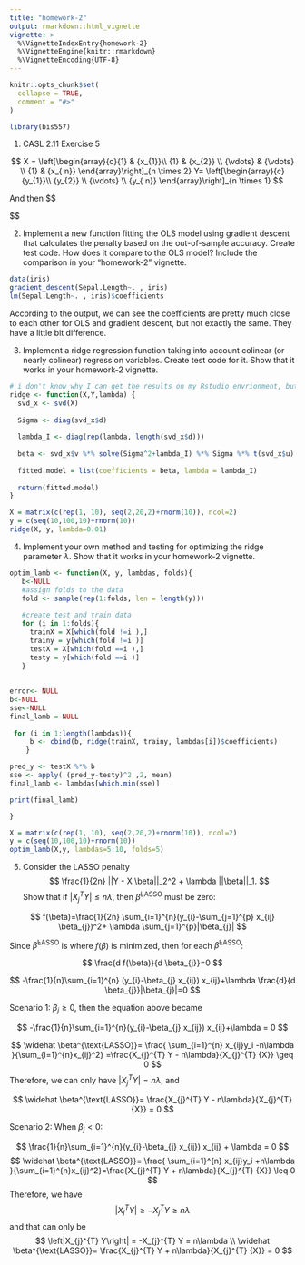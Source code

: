 ```yaml
---
title: "homework-2"
output: rmarkdown::html_vignette
vignette: >
  %\VignetteIndexEntry{homework-2}
  %\VignetteEngine{knitr::rmarkdown}
  %\VignetteEncoding{UTF-8}
---
```


```r
knitr::opts_chunk$set(
  collapse = TRUE,
  comment = "#>"
)
```

```r
library(bis557)
```

1. CASL 2.11 Exercise 5  

$$
X = \left[\begin{array}{c}{1} & {x_{1}}\\ {1} & {x_{2}} \\ {\vdots} & {\vdots} \\ {1} & {x_{ n}} \end{array}\right]_{n \times 2}   
Y= \left[\begin{array}{c} {y_{1}}\\ {y_{2}} \\ {\vdots} \\ {y_{ n}} \end{array}\right]_{n \times 1}  
$$

And then
$$

\begin{aligned} 
\left[\begin{array}{l}{\hat{\beta}_{0}} \\ {\hat{\beta}_{1}}\end{array}\right]=\left(X^{\prime} X\right)^{-1} X^{\prime} Y =\left(X^{\prime} X\right)^{-1} (X^{\prime} Y)

=& \frac{1}{n \sum_{i=1}^{n}\left( x_{i}-\bar{x}\right)^{2}}\left[\begin{array}{cc}{\sum_{i=1}^{n} x_{i}^{2}} & {-n \bar{x}} \\ {-n \bar{x}} & {n}\end{array}\right]\left[\begin{array}{c}{n \bar{y}} \\{\sum_{i=1}^{n} x_{i} y_{i}}\end{array}\right] \\

=& \frac{1}{n \sum_{i=1}^{n} (x_{i}-\bar{x})^{2}}\left[\begin{array}{c}{n \bar{y} \sum_{i=1}^{n} x_{i}^{2} -n \bar{x} \sum_{i=1}^{n} x_{i} y_{i}}\\ {-n \bar{x} n \bar{y}} +n \sum_{i=1}^{n} x_{i} y_{i}\end{array}\right] \\

=& \frac{1}{\sum_{i=1}^{n} (x_{i}-\bar{x})^{2}}\left[\begin{array}{c}{\bar{y} \sum_{i=1}^{n} x_{i}^{2}-\bar{y} \bar{x}^{2}+\bar{y} \bar{x}^{2}-\bar{x} \sum_{i=1}^{n} x_{i} y_{i}} \\ {\sum_{i=1}^{n}\left(x_{i} y_{i}-\bar{x} \bar{y}\right)}\end{array}\right] \\

=& \frac{1}{\sum_{i=1}^{n} (x_{i}-\bar{x})^{2}}\left[\begin{array}{c}{\bar{y} \sum_{i=1}^{n} (x_{i}-\bar{x})^2-\bar{x} \sum_{i=1}^{n} x_{i} y_{i}} \\ {\sum_{i=1}^{n}\left(x_{i} y_{i}-\bar{x} \bar{y}\right)}\end{array}\right] \\

=& \left[\begin{array}{c}{\bar{y}-\hat{\beta}_{1} \bar{x}} \\ {\frac{\sum_{i=1}^{n}\left(x_{i}-\bar{x}\right)\left(y_{i}-\bar{y}\right)}{\sum_{i=1}^{n} (x_{i}-\bar{x})^{2}}}\end{array}\right] \end{aligned} 

$$


2. Implement a new function fitting the OLS model using gradient descent that calculates the penalty based on the out-of-sample accuracy. Create test code. How does it compare to the OLS model? Include the comparison in your "homework-2" vignette. 

```r
data(iris)
gradient_descent(Sepal.Length~. , iris)
lm(Sepal.Length~. , iris)$coefficients
```

According to the output, we can see the coefficients are pretty much close to each other for OLS and gradient descent, but not exactly the same. They have a little bit difference.  

3. Implement a ridge regression function taking into account colinear (or nearly colinear) regression variables. Create test code for it. Show that it works in your homework-2 vignette.

```r
# i don't know why I can get the results on my Rstudio envrionment, but when I was trying to knit, it says can't find the function. So I just paste my code here. 
ridge <- function(X,Y,lambda) {
  svd_x <- svd(X)
  
  Sigma <- diag(svd_x$d)
  
  lambda_I <- diag(rep(lambda, length(svd_x$d)))
  
  beta <- svd_x$v %*% solve(Sigma^2+lambda_I) %*% Sigma %*% t(svd_x$u) %*% Y
  
  fitted.model = list(coefficients = beta, lambda = lambda_I)
  
  return(fitted.model)
}

X = matrix(c(rep(1, 10), seq(2,20,2)+rnorm(10)), ncol=2)
y = c(seq(10,100,10)+rnorm(10))
ridge(X, y, lambda=0.01)
```

4. Implement your own method and testing for optimizing the ridge parameter $\lambda$. Show that it works in your homework-2 vignette.

```r
optim_lamb <- function(X, y, lambdas, folds){
   b<-NULL
   #assign folds to the data
   fold <- sample(rep(1:folds, len = length(y)))
   
   #create test and train data
   for (i in 1:folds){
     trainX = X[which(fold !=i ),]
     trainy = y[which(fold !=i )]
     testX = X[which(fold ==i ),]
     testy = y[which(fold ==i )]
   }
   
   
error<- NULL
b<-NULL
sse<-NULL
final_lamb = NULL
  
 for (i in 1:length(lambdas)){
     b <- cbind(b, ridge(trainX, trainy, lambdas[i])$coefficients)
    }

pred_y <- testX %*% b
sse <- apply( (pred_y-testy)^2 ,2, mean)
final_lamb <- lambdas[which.min(sse)]

print(final_lamb)

}

X = matrix(c(rep(1, 10), seq(2,20,2)+rnorm(10)), ncol=2)
y = c(seq(10,100,10)+rnorm(10))
optim_lamb(X,y, lambdas=5:10, folds=5)

```


5. Consider the LASSO penalty   
$$
\frac{1}{2n} ||Y - X \beta||_2^2 + \lambda ||\beta||_1.
$$
Show that if $|X_j^TY| \leq n \lambda$, then $\widehat \beta^{\text{LASSO}}$ must be zero:  

$$
f(\beta)=\frac{1}{2n} \sum_{i=1}^{n}(y_{i}-\sum_{j=1}^{p} x_{ij} \beta_{j})^2+ \lambda \sum_{j=1}^{p}|\beta_{j}|
$$

Since $\widehat \beta^{\text{LASSO}}$ is where $f(\beta)$ is minimized, then for each $\widehat \beta^{\text{LASSO}}$:  

$$
\frac{d f(\beta)}{d \beta_{j}}=0
$$

$$
-\frac{1}{n}\sum_{i=1}^{n} (y_{i}-\beta_{j} x_{ij}) x_{ij}+\lambda \frac{d}{d \beta_{j}}|\beta_{j}|=0
$$

Scenario 1: $\beta_{j} \geq 0$, then the equation above became

$$
-\frac{1}{n}\sum_{i=1}^{n}(y_{i}-\beta_{j} x_{ij}) x_{ij}+\lambda  = 0
$$

$$
\widehat \beta^{\text{LASSO}}= \frac{ \sum_{i=1}^{n} x_{ij}y_i -n\lambda }{\sum_{i=1}^{n}x_{ij}^2}
=\frac{X_{j}^{T} Y - n\lambda}{X_{j}^{T} {X}} \geq 0 
$$
Therefore, we can only have $|X_{j}^{T}Y| =  n\lambda$, and  

$$
\widehat \beta^{\text{LASSO}}= \frac{X_{j}^{T} Y - n\lambda}{X_{j}^{T} {X}} = 0 
$$

Scenario 2: When $\beta_{j} < 0$:

$$
\frac{1}{n}\sum_{i=1}^{n}(y_{i}-\beta_{j} x_{ij}) x_{ij} + \lambda  = 0
$$
$$
\widehat \beta^{\text{LASSO}}= \frac{ \sum_{i=1}^{n} x_{ij}y_i +n\lambda }{\sum_{i=1}^{n}x_{ij}^2}=\frac{X_{j}^{T} Y + n\lambda}{X_{j}^{T} {X}} \leq 0 
$$
Therefore, we have 
$$
\left|X_{j}^{T} Y\right| \geq -X_{j}^{T} Y \geq  n\lambda 
$$
and that can only be
$$
\left|X_{j}^{T} Y\right| = -X_{j}^{T} Y =  n\lambda \\ 
\widehat \beta^{\text{LASSO}}= \frac{X_{j}^{T} Y + n\lambda}{X_{j}^{T} {X}} = 0 
$$




